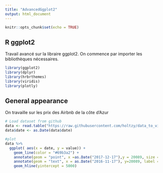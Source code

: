 ```yaml
---
title: "AdvancedGgplot2"
output: html_document
---
```


```r
knitr::opts_chunk$set(echo = TRUE)
```

## R ggplot2

Travail avancé sur la libraire ggplot2. On commence par importer les bibliothèques nécessaires.

```r
library(ggplot2)
library(dplyr)
library(hrbrthemes)
library(viridis)
library(plotly)
```

## General appearance

On travaille sur les prix des Airbnb de la côte d'Azur

```r
# Load dataset from github
data <- read.table("https://raw.githubusercontent.com/holtzy/data_to_viz/master/Example_dataset/3_TwoNumOrdered.csv", header=T)
data$date <- as.Date(data$date)

#plot
data %>%
  ggplot( aes(x = date, y = value)) +
    geom_line(color = "#69b3a2") +
    annotate(geom = "point", x =as.Date("2017-12-17"),y = 20089, size = 10, shape = 21)+
    annotate(geom = "text", x = as.Date("2016-11-17"), y=20089, label ="Pic de valeur atteint par le bitcoin") + 
    geom_hline(yintercept = 5000)
    
```